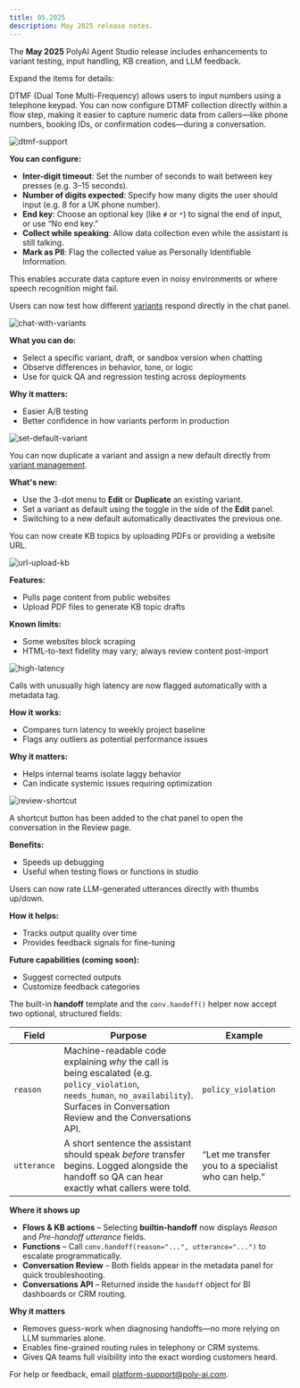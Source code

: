 ```yaml
---
title: 05.2025
description: May 2025 release notes.
---
```


The **May 2025** PolyAI Agent Studio release includes enhancements to variant testing, input handling, KB creation, and LLM feedback.

Expand the items for details:

<AccordionGroup>

<Accordion title="DTMF support" icon="fingerprint">

DTMF (Dual Tone Multi-Frequency) allows users to input numbers using a telephone keypad. You can now configure DTMF collection directly within a flow step, making it easier to capture numeric data from callers—like phone numbers, booking IDs, or confirmation codes—during a conversation.

![dtmf-support](/images/release-notes/2505/dtmf.png)

**You can configure:**

- **Inter-digit timeout**: Set the number of seconds to wait between key presses (e.g. 3–15 seconds).
- **Number of digits expected**: Specify how many digits the user should input (e.g. 8 for a UK phone number).
- **End key**: Choose an optional key (like `#` or `*`) to signal the end of input, or use “No end key.”
- **Collect while speaking**: Allow data collection even while the assistant is still talking.
- **Mark as PII**: Flag the collected value as Personally Identifiable Information.

This enables accurate data capture even in noisy environments or where speech recognition might fail.

</Accordion>

<Accordion title="Chat with variants" icon="arrows-cross">

Users can now test how different [variants](/variant-management/introduction) respond directly in the chat panel.

![chat-with-variants](/images/release-notes/2505/chat-with-variants.png)

**What you can do:**

* Select a specific variant, draft, or sandbox version when chatting
* Observe differences in behavior, tone, or logic
* Use for quick QA and regression testing across deployments

**Why it matters:**

* Easier A/B testing
* Better confidence in how variants perform in production

</Accordion>

<Accordion title="Duplicate and set default variants" icon="copy">

![set-default-variant](/images/release-notes/2505/set-default-variant.png)

You can now duplicate a variant and assign a new default directly from [variant management](/variant-management/introduction).

**What's new:**

* Use the 3-dot menu to **Edit** or **Duplicate** an existing variant.
* Set a variant as default using the toggle in the side of the **Edit** panel.
* Switching to a new default automatically deactivates the previous one.

</Accordion>

<Accordion title="Build KBs with URL and PDF upload" icon="file-pdf">

You can now create KB topics by uploading PDFs or providing a website URL.

![url-upload-kb](/images/release-notes/2505/import-pdf.png)

**Features:**

* Pulls page content from public websites
* Upload PDF files to generate KB topic drafts

**Known limits:**

* Some websites block scraping
* HTML-to-text fidelity may vary; always review content post-import

</Accordion>

<Accordion title="Latency metadata tag" icon="clock">

![high-latency](/images/release-notes/2505/high-latency.png)

Calls with unusually high latency are now flagged automatically with a metadata tag.

**How it works:**

* Compares turn latency to weekly project baseline
* Flags any outliers as potential performance issues

**Why it matters:**

* Helps internal teams isolate laggy behavior
* Can indicate systemic issues requiring optimization

</Accordion>

<Accordion title="Chat-to-review shortcut" icon="arrow-up-right-from-square">

![review-shortcut](/images/release-notes/2505/review-shortcut.png)

A shortcut button has been added to the chat panel to open the conversation in the Review page.

**Benefits:**

* Speeds up debugging
* Useful when testing flows or functions in studio

</Accordion>

<Accordion title="LLM annotations" icon="marker">

Users can now rate LLM-generated utterances directly with thumbs up/down.

**How it helps:**

* Tracks output quality over time
* Provides feedback signals for fine-tuning

**Future capabilities (coming soon):**

* Suggest corrected outputs
* Customize feedback categories

</Accordion>

<Accordion title="Handoff reason and utterance" icon="phone">

The built-in **handoff** template and the `conv.handoff()` helper now accept two optional, structured fields:

| Field | Purpose | Example |
|-------|---------|---------|
| `reason` | Machine-readable code explaining *why* the call is being escalated (e.g. `policy_violation`, `needs_human`, `no_availability`). Surfaces in Conversation Review and the Conversations API. | `policy_violation` |
| `utterance` | A short sentence the assistant should speak *before* transfer begins. Logged alongside the handoff so QA can hear exactly what callers were told. | “Let me transfer you to a specialist who can help.” |

**Where it shows up**

* **Flows & KB actions** – Selecting **builtin-handoff** now displays *Reason* and *Pre-handoff utterance* fields.
* **Functions** – Call `conv.handoff(reason="...", utterance="...")` to escalate programmatically.
* **Conversation Review** – Both fields appear in the metadata panel for quick troubleshooting.
* **Conversations API** – Returned inside the `handoff` object for BI dashboards or CRM routing.

**Why it matters**

* Removes guess-work when diagnosing handoffs—no more relying on LLM summaries alone.
* Enables fine-grained routing rules in telephony or CRM systems.
* Gives QA teams full visibility into the exact wording customers heard.

</Accordion>

</AccordionGroup>

For help or feedback, email [platform-support@poly-ai.com](mailto:platform-support@poly-ai.com).
